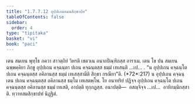```yaml
---
title: "1.7.7.12 อุปฺปเถนคมนสิกฺขาปท"
tableOfContents: false
sidebar:
  order: 4
type: "tipitaka"
basket: "vi"
book: "paci"
---
```



<DynamicBreadcrumb />

<Division number="650" book="paci">

<Paragraph number="2067" book="paci">
เตน สมเยน พุทฺโธ ภควา สาวตฺถิยํ วิหรติ เชตวเน อนาถปิณฺฑิกสฺส อาราเม. เตน โข ปน สมเยน ฉพฺพคฺคิยา ภิกฺขู อุปฺปเถน คจฺฉนฺตา ปเถน คจฺฉนฺตสฺส ธมฺมํ เทเสนฺติ …เป… .
</Paragraph>

<Paragraph number="2068" book="paci">
<Emphasis>“น อุปฺปเถน คจฺฉนฺโต ปเถน คจฺฉนฺตสฺส อคิลานสฺส ธมฺมํ เทเสสฺสามีติ สิกฺขา กรณียา”</Emphasis>ติ. (*72*:<Emphasis>217</Emphasis>)
</Paragraph>

<Paragraph number="2069" book="paci">
น อุปฺปเถน คจฺฉนฺเตน ปเถน คจฺฉนฺตสฺส อคิลานสฺส ธมฺโม เทเสตพฺโพ. โย อนาทริยํ ปฏิจฺจ อุปฺปเถน คจฺฉนฺโต ปเถน คจฺฉนฺตสฺส อคิลานสฺส ธมฺมํ เทเสติ, อาปตฺติ ทุกฺกฏสฺส.
</Paragraph>

<Paragraph number="2070" book="paci">
อนาปตฺติ—  อสญฺจิจฺจ …เป…  อาทิกมฺมิกสฺสาติ.

</Paragraph>
</Division>

<Paragraph number="2071" type="center" book="paci">
ทฺวาทสมสิกฺขาปทํ นิฏฺฐิตํ.
</Paragraph>